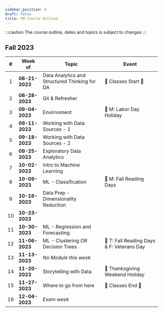 ```yaml
---
sidebar_position: 6
draft: false
title: 🗺️ Course Outline
---
```


:::caution
The course outline, dates and topics is subject to changes
:::

## Fall 2023

|  #  | Week of        | Topic                                         | Event                                     |
| :-: | -------------- | --------------------------------------------- | ----------------------------------------- |
|  1  | **08-21-2023** | Data Analytics and Structured Thinking for DA | 🏁 Classes Start 🚦                       |
|  2  | **08-28-2023** | Git & Refresher                               |                                           |
|  3  | **09-04-2023** | Envirnoment                                   | 🎉 M: Labor Day Holiday                   |
|  4  | **09-11-2023** | Working with Data Sources - 1                 |                                           |
|  5  | **09-18-2023** | Working with Data Sources - 2                 |                                           |
|  6  | **09-25-2023** | Exploratory Data Analytics                    |                                           |
|  7  | **10-02-2023** | Intro to Machine Learning                     |                                           |
|  8  | **10-09-2023** | ML - Classification                           | 🎉 M: Fall Reading Days                   |
|  9  | **10-16-2023** | Data Prep - Dimensionality Reduction          |                                           |
| 10  | **10-23-2023** |                                               |                                           |
| 11  | **10-30-2023** | ML - Regression and Forecasting               |                                           |
| 12  | **11-06-2023** | ML - Clustering OR Decision Trees             | 🎉 T: Fall Reading Days & F: Veterans Day |
| 13  | **11-13-2023** | _No Module this week_                         |                                           |
| 14  | **11-20-2023** | Storytelling with Data                        | 🎉 Thanksgiving Weekend Holiday           |
| 15  | **11-27-2023** | Where to go from here                         | 🏁 Classes End 🚦                         |
| 16  | **12-04-2023** | _Exam week_                                   |                                           |
